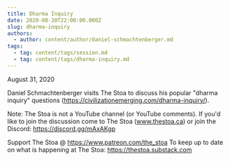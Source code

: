 ```yaml
---
title: Dharma Inquiry
date: 2020-08-30T22:00:00.000Z
slug: dharma-inquiry
authors:
  - author: content/author/daniel-schmachtenberger.md
tags:
  - tag: content/tags/session.md
  - tag: content/tags/dharma-inquiry.md
---
```


August 31, 2020

Daniel Schmachtenberger visits The Stoa to discuss his popular "dharma inquiry" questions (https://civilizationemerging.com/dharma-inquiry/). 

Note: The Stoa is not a YouTube channel (or YouTube comments). If you'd like to join the discussion come to The Stoa (www.thestoa.ca) or join the Discord: https://discord.gg/mAxAKgp

Support The Stoa @ https://www.patreon.com/the_stoa
To keep up to date on what is happening at The Stoa: https://thestoa.substack.com
